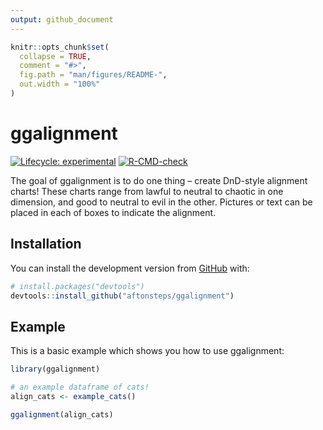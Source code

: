 ```yaml
---
output: github_document
---
```


<!-- README.md is generated from README.Rmd. Please edit that file -->

```r
knitr::opts_chunk$set(
  collapse = TRUE,
  comment = "#>",
  fig.path = "man/figures/README-",
  out.width = "100%"
)
```

# ggalignment

<!-- badges: start -->
[![Lifecycle: experimental](https://img.shields.io/badge/lifecycle-experimental-orange.svg)](https://www.tidyverse.org/lifecycle/#experimental)
[![R-CMD-check](https://github.com/aftonsteps/ggalignment/workflows/R-CMD-check/badge.svg)](https://github.com/aftonsteps/ggalignment/actions)

<!-- badges: end -->

The goal of ggalignment is to do one thing -- create DnD-style alignment charts! These charts range from lawful to neutral to chaotic in one dimension, and good to neutral to evil in the other. Pictures or text can be placed in each of boxes to indicate the alignment.

## Installation

You can install the development version from [GitHub](https://github.com/aftonsteps/ggalignment) with:

```r
# install.packages("devtools")
devtools::install_github("aftonsteps/ggalignment")
```
## Example

This is a basic example which shows you how to use ggalignment:

```r
library(ggalignment)

# an example dataframe of cats!
align_cats <- example_cats()
```

```r
ggalignment(align_cats)
```
